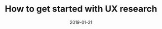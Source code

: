 ---
title: "How to get started with UX research"
description: A practical guide to beginning your UX research journey.
date: 2019-01-21
readingTime: 5
slug: how-to-get-started-with-ux-research
--- 